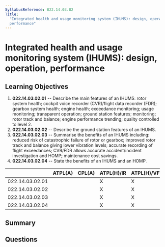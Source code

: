 ```yaml
---
SyllabusReference: 022.14.03.02
Title:
  "Integrated health and usage monitoring system (IHUMS): design, operation,
  performance"
---
```


# Integrated health and usage monitoring system (IHUMS): design, operation, performance

## Learning Objectives

1.  **022.14.03.02.01** -- Describe the main features of an IHUMS: rotor system
    health; cockpit voice recorder (CVR)/flight data recorder (FDR); gearbox
    system health; engine health; exceedance monitoring; usage monitoring;
    transparent operation; ground station features; monitoring; rotor track and
    balance; engine performance trending; quality controlled to level 2.
2.  **022.14.03.02.02** -- Describe the ground station features of an IHUMS.
3.  **022.14.03.02.03** -- Summarise the benefits of an IHUMS including: reduced
    risk of catastrophic failure of rotor or gearbox; improved rotor track and
    balance giving lower vibration levels; accurate recording of flight
    exceedances; CVR/FDR allows accurate accident/incident investigation and
    HOMP; maintenance cost savings.
4.  **022.14.03.02.04** -- State the benefits of an IHUMS and an HOMP.

|                 | ATPL(A) | CPL(A) | ATPL(H)/IR | ATPL(H)/VFR | CPL(H) | IR | CBIR(A) |
| --------------- | ------- | ------ | ---------- | ----------- | ------ | -- | ------- |
| 022.14.03.02.01 |         |        | X          | X           |        |    |         |
| 022.14.03.02.02 |         |        | X          | X           |        |    |         |
| 022.14.03.02.03 |         |        | X          | X           |        |    |         |
| 022.14.03.02.04 |         |        | X          | X           |        |    |         |

## Summary

## Questions
